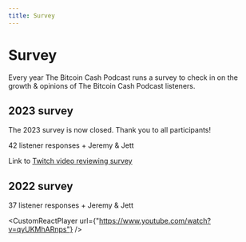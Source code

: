 ```yaml
---
title: Survey
---
```



# Survey

Every year The Bitcoin Cash Podcast runs a survey to check in on the growth & opinions of The Bitcoin Cash Podcast listeners.

## 2023 survey

The 2023 survey is now closed. Thank you to all participants!

42 listener responses + Jeremy & Jett

Link to [Twitch video reviewing survey](https://www.twitch.tv/videos/1921101236)

## 2022 survey

37 listener responses + Jeremy & Jett

<CustomReactPlayer
  url={"https://www.youtube.com/watch?v=qyUKMhARnps"} />
